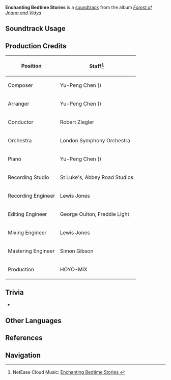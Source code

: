 {{Soundtrack Infobox
|image          = Forest of Jnana and Vidya.png
|album          = Forest of Jnana and Vidya
|disc           = 1
|number         = 19
|featured       =
|featured2      =
|featured3      =
|featured_disc  =
|featured_disc2 =
|featured_disc3 =
|youtube_id     = 5bp51REb1pw
|spotify_id     = 7cMYNyU5PZjZsMzWtTkE5g
|previous       = Village Surrounded by Green
|next           = Scorching Outpost
}}
'''Enchanting Bedtime Stories''' is a [[soundtrack]] from the album ''[[Forest of Jnana and Vidya]]''.

==Soundtrack Usage==
{{Soundtrack Usage
|quest    = 
|location = Vimara Village//night
|domain   = 
}}

==Production Credits==
{| class="wikitable"
! Position
! Staff<ref>NetEase Cloud Music: [https://music.163.com/#/song?id=1992141912 Enchanting Bedtime Stories {{zh|黛绿的夜话}}]</ref>
|-
! Composer
| Yu-Peng Chen ({{zh|陈致逸}})
|-
! Arranger
| Yu-Peng Chen ({{zh|陈致逸}})
|-
! Conductor
| Robert Ziegler
|-
! Orchestra
| London Symphony Orchestra
|-
! Piano
| Yu-Peng Chen ({{zh|陈致逸}})
|-
! Recording Studio
| St Luke's, Abbey Road Studios
|-
! Recording Engineer
| Lewis Jones
|-
! Editing Engineer
| George Oulton, Freddie Light
|-
! Mixing Engineer
| Lewis Jones
|-
! Mastering Engineer
| Simon Gibson
|-
! Production
| HOYO-MiX
|}
<!--
==Gallery==
<gallery>
</gallery>
-->

==Trivia==
* {{Transclude|Village Surrounded by Green|VimaraVillageTheme|section=1}}

==Other Languages==
{{Other Languages
|en      = Enchanting Bedtime Stories
|zhs     = 黛绿的夜话
|zhs_rm  = Daìlǜ de Yèhuà
|zht     = 黛綠的夜話
|zht_rm  = Daìlǜ de Yèhuà
|zh_tl   = Deep Green Nighttime Talks
|ja      = 深い緑のベッドタイム・ストーリー
|ja_rm   = Fukai Midori no Beddotaimu Sutoorii
|ja_tl   = Bedtime Story of Deep Green
}}

==References==
{{Reflist}}

==Navigation==
{{Soundtrack Navbox|Forest of Jnana and Vidya}}